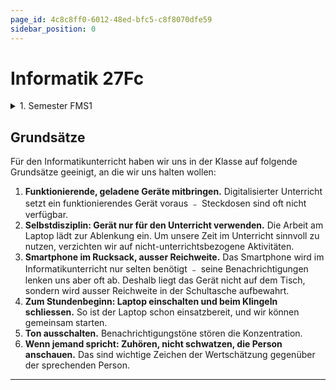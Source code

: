 ```yaml
---
page_id: 4c8c8ff0-6012-48ed-bfc5-c8f8070dfe59
sidebar_position: 0
---
```


# Informatik 27Fc
<Semesterplan termine={termine_fs25} />

<details>
    <summary>1. Semester FMS1</summary>
    <Semesterplan termine={termine} />
</details>

<Directory name='Notizen' id='0d75c0be-30dc-4a3d-a71b-6879a01f9911' />

## Grundsätze
Für den Informatikunterricht haben wir uns in der Klasse auf folgende Grundsätze geeinigt, an die wir uns halten wollen:
1. **Funktionierende, geladene Geräte mitbringen.** Digitalisierter Unterricht setzt ein funktionierendes Gerät voraus ﹣ Steckdosen sind oft nicht verfügbar.
2. **Selbstdisziplin: Gerät nur für den Unterricht verwenden.** Die Arbeit am Laptop lädt zur Ablenkung ein. Um unsere Zeit im Unterricht sinnvoll zu nutzen, verzichten wir auf nicht-unterrichtsbezogene Aktivitäten.
3. **Smartphone im Rucksack, ausser Reichweite.** Das Smartphone wird im Informatikunterricht nur selten benötigt ﹣ seine Benachrichtigungen lenken uns aber oft ab. Deshalb liegt das Gerät nicht auf dem Tisch, sondern wird ausser Reichweite in der Schultasche aufbewahrt.
4. **Zum Stundenbeginn: Laptop einschalten und beim Klingeln schliessen.** So ist der Laptop schon einsatzbereit, und wir können gemeinsam starten.
5. **Ton ausschalten.** Benachrichtigungstöne stören die Konzentration.
6. **Wenn jemand spricht: Zuhören, nicht schwatzen, die Person anschauen.** Das sind wichtige Zeichen der Wertschätzung gegenüber der sprechenden Person.

---